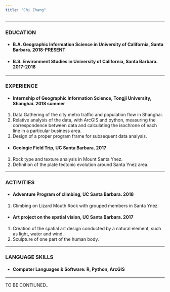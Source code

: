 ```yaml
---
title: "Chi Zhang"
---
```



---

### EDUCATION
* #### B.A. Geographic Information Science in University of California, Santa Barbara. **2018-PRESENT**

* #### B.S. Environment Studies in University of California, Santa Barbara. **2017-2018**

---

### EXPERIENCE

* ####	Internship of Geographic Information Science, Tongji University, Shanghai. **2018 summer**
1. Data Gathering of the city metro traffic and population flow in Shanghai.
2. Relative analysis of the data, with ArcGIS and python, measuring the correspondence between data and calculating the isochrone   of each line in a particular business area.
3. Design of a proper program frame for subsequent data analysis. 

* ####	Geologic Field Trip, UC Santa Barbara. **2017** 
1. Rock type and texture analysis in Mount Santa Ynez.
2. Definition of the plate tectonic evolution around Santa Ynez area.

---

### ACTIVITIES

* ####	Adventure Program of climbing, UC Santa Barbara. **2018**
1. Climbing on Lizard Mouth Rock with grouped members in Santa Ynez.
* ####	Art project on the spatial vision, UC Santa Barbara. **2017**
1. Creation of the spatial art design conducted by a natural element, such as light, water and wind.
2. Sculpture of one part of the human body.

---

### LANGUAGE SKILLS

* #### Computer Languages & Software: R, Python, ArcGIS

---

TO BE CONTIUNED..

